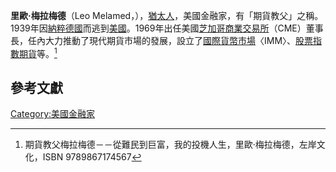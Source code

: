 '''里歐·梅拉梅德'''（Leo Melamed，{{bd|1932年||}}），[[猶太人|猶太人]]，美國金融家，有「期貨教父」之稱。
1939年因[[納粹德國|納粹德國]]而逃到[[美國|美國]]。1969年出任美國[[芝加哥商業交易所|芝加哥商業交易所]]（CME）董事長，任內大力推動了現代期貨市場的發展，設立了[[國際貨幣市場|國際貨幣市場]]〈IMM〉、[[股票指數期貨|股票指數期貨]]等。<ref>期貨教父梅拉梅德－－從難民到巨富，我的投機人生，里歐·梅拉梅德，左岸文化，ISBN 9789867174567</ref>

==參考文獻==
{{reflist}}
{{Authority control}}
[[Category:美國金融家|Category:美國金融家]]